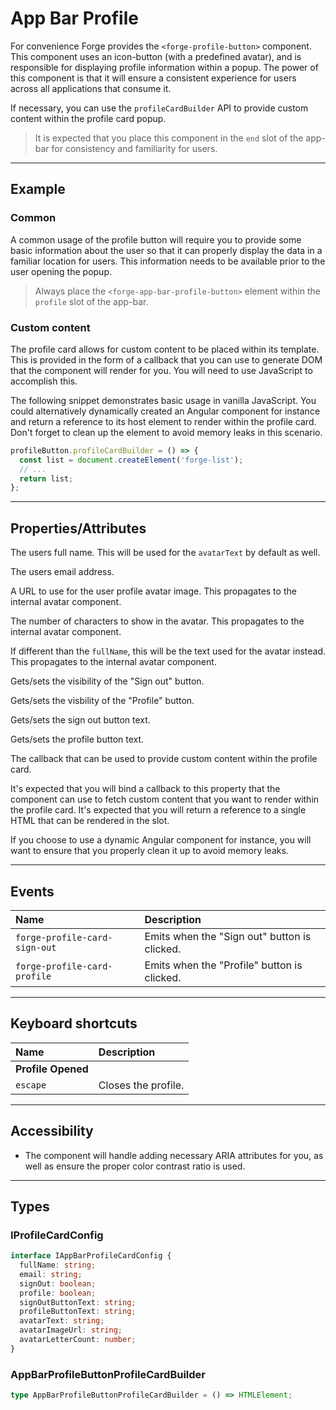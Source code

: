 
<PageSection>

# App Bar Profile

For convenience Forge provides the `<forge-profile-button>` component. This component uses an icon-button
(with a predefined avatar), and is responsible for displaying profile information within a popup. The power of
this component is that it will ensure a consistent experience for users across all applications that consume it.

If necessary, you can use the `profileCardBuilder` API to provide custom content within the profile card popup.

> It is expected that you place this component in the `end` slot of the app-bar for consistency and familiarity for users.

</PageSection>

---

<PageSection>

## Example

### Common

A common usage of the profile button will require you to provide some basic information about the user so that it can properly display the data
in a familiar location for users. This information needs to be available prior to the user opening the popup.

<LiveDemo layout="column" fullWidth  codeHtml={AppBarProfileButtonDefaultCodeHtml()} codeTs={AppBarProfileButtonDefaultCodeTs()}>
  <AppBarProfileDemo />
</LiveDemo>

> Always place the `<forge-app-bar-profile-button>` element within the `profile` slot of the app-bar.

### Custom content

The profile card allows for custom content to be placed within its template. This is provided in the form of a callback that you can use to generate DOM
that the component will render for you. You will need to use JavaScript to accomplish this.

The following snippet demonstrates basic usage in vanilla JavaScript. You could alternatively dynamically created an Angular component for instance and return
a reference to its host element to render within the profile card. Don't forget to clean up the element to avoid memory leaks in this scenario.

```js
profileButton.profileCardBuilder = () => {
  const list = document.createElement('forge-list');
  // ...
  return list;
};
```

</PageSection>

---

<PageSection>

## Properties/Attributes

<PropertyDef name="fullName" type="string" defaultValue="undefined">

  The users full name. This will be used for the `avatarText` by default as well.

</PropertyDef>

<PropertyDef name="email" type="string" defaultValue="undefined">

  The users email address.

</PropertyDef>

<PropertyDef name="avatarImageUrl" type="string" defaultValue="undefined">

  A URL to use for the user profile avatar image. This propagates to the internal avatar component.

</PropertyDef>

<PropertyDef name="avatarLetterCount" type="number" defaultValue="2">

  The number of characters to show in the avatar. This propagates to the internal avatar component.

</PropertyDef>

<PropertyDef name="avatarText" type="string" defaultValue="undefined">

  If different than the `fullName`, this will be the text used for the avatar instead. This propagates to the internal avatar component.

</PropertyDef>

<PropertyDef name="signOutButton" type="boolean" defaultValue="true">

  Gets/sets the visibility of the "Sign out" button.

</PropertyDef>

<PropertyDef name="profileButton" type="boolean" defaultValue="false">

  Gets/sets the visbility of the "Profile" button.

</PropertyDef>

<PropertyDef name="signOutButtonText" type="string" defaultValue="'Sign out'">

  Gets/sets the sign out button text.

</PropertyDef>

<PropertyDef name="profileButtonText" type="string" defaultValue="'Profile'">

  Gets/sets the profile button text.

</PropertyDef>

<PropertyDef name="profileCardBuilder" type="AppBarProfileButtonProfileCardBuilder" defaultValue="undefined">

  The callback that can be used to provide custom content within the profile card.

  It's expected that you will bind a callback to this property that the component can use to fetch custom content that you want to render
  within the profile card. It's expected that you will return a reference to a single HTML that can be rendered in the slot.

  If you choose to use a dynamic Angular component for instance, you will want to ensure that you properly clean it up to avoid memory leaks.

</PropertyDef>

</PageSection>

---

<PageSection>

## Events

| Name                            | Description
| :-------------------------------| :-------------------
| `forge-profile-card-sign-out`     | Emits when the "Sign out" button is clicked.
| `forge-profile-card-profile`      | Emits when the "Profile" button is clicked.

</PageSection>

---

<PageSection>

## Keyboard shortcuts

| Name                                | Description
| :-----------------------------------| :----------------
| **Profile Opened**                  |
| `escape`                            | Closes the profile.

</PageSection>

---

<PageSection>

## Accessibility

- The component will handle adding necessary ARIA attributes for you, as well as ensure the proper color contrast ratio is used.

</PageSection>

---

<PageSection>

## Types

### IProfileCardConfig

```ts
interface IAppBarProfileCardConfig {
  fullName: string;
  email: string;
  signOut: boolean;
  profile: boolean;
  signOutButtonText: string;
  profileButtonText: string;
  avatarText: string;
  avatarImageUrl: string;
  avatarLetterCount: number;
}
```

### AppBarProfileButtonProfileCardBuilder

```ts
type AppBarProfileButtonProfileCardBuilder = () => HTMLElement;
```

</PageSection>